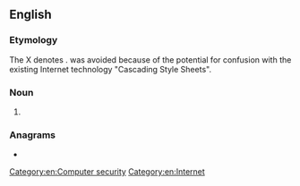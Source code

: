 ==English==

===Etymology===
The X denotes {{m|en|cross}}. {{m|en|CSS}} was avoided because of the potential for confusion with the existing Internet technology "Cascading Style Sheets".

===Noun===
{{en-noun|-}}

# {{lb|en|computer security|Internet}} {{initialism of|cross-site scripting}}

===Anagrams===
* {{l|en|SxS}}

[[Category:en:Computer security]]
[[Category:en:Internet]]